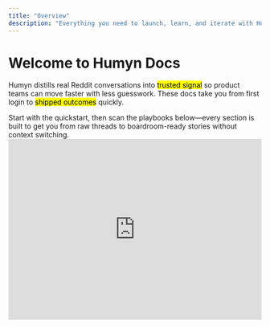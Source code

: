 ```yaml
---
title: "Overview"
description: "Everything you need to launch, learn, and iterate with Humyn Studio."
---
```


# Welcome to Humyn Docs

Humyn distills real Reddit conversations into <mark>trusted signal</mark> so product teams can move faster with less guesswork. These docs take you from first login to <mark>shipped outcomes</mark> quickly.

<Callout>
Start with the quickstart, then scan the playbooks below—every section is built to get you from raw threads to boardroom-ready stories without context switching.
</Callout>

<iframe
  width="100%"
  height="360"
  src="https://www.youtube.com/embed/dC7AQQMEh0k?si=-mUzKJ5_ByZYwPnm"
  title="Humyn demo"
  frameBorder="0"
  allow="accelerometer; autoplay; clipboard-write; encrypted-media; gyroscope; picture-in-picture; web-share"
  referrerPolicy="strict-origin-when-cross-origin"
  allowFullScreen
  style={{ marginTop: "2rem", borderRadius: "1rem", boxShadow: "0 24px 70px rgba(15, 23, 42, 0.18)" }}
/>



## Why teams choose Humyn

<Columns cols={2}>
  <Card title="Living source signal" icon="wave-pulse">
    Surface fresh conversations from Reddit and niche communities with automated ingestion, clustering, and sentiment at a glance.
  </Card>
  <Card title="Narratives not noise" icon="comments">
    Tag highlights, stitch quotes into storylines, and keep a clean audit trail for leadership and customer proof.
  </Card>
  <Card title="Ship-ready handoffs" icon="paper-plane">
    Drop insights straight into playbooks, Loom rundowns, and roadmap reviews without rewriting the story each time.
  </Card>
</Columns>

## Start with the essentials

See how Humyn works, connect data, and unlock insight in a hurry.

<Columns cols={2}>
  <Card
    title="What is Humyn?"
    icon="lightbulb"
    href="/introduction/what-is-humyn"
  >
    Learn the vision, core use cases, and where teams win with Humyn.
  </Card>
  <Card
    title="Quickstart"
    icon="rocket"
    href="/introduction/quickstart"
  >
    Stand up your workspace, connect sources, and surface first insights in minutes.
  </Card>
</Columns>

## Workflows for teams

Choose the playbook that matches your role, or start with the universal workflow and layer on persona-specific steps.

<Columns cols={2}>
  <Card
    title="Universal Workflow"
    icon="compass"
    href="/workflows/generic-use-case"
  >
    Run the core Humyn loop from intake to insight share-out—ideal for new teams proving value fast.
  </Card>
  <Card
    title="For Product Managers"
    icon="flag-checkered"
    href="/workflows/product-managers"
  >
    Translate community voice into backed roadmap decisions and sprint-ready specs.
  </Card>
  <Card
    title="For Analysts"
    icon="chart-column"
    href="/workflows/analysts"
  >
    Track market sentiment, surface leading indicators, and brief stakeholders with confidence.
  </Card>
  <Card
    title="Roadmap"
    icon="route"
    href="/home/roadmap"
  >
    See what’s shipping next and weigh in on upcoming priorities.
  </Card>
</Columns>

<Tip>
Need help fast? Hit the `Support` link in the navbar or email <a href="mailto:support@humyn.studio">support@humyn.studio</a>.
</Tip>

## How teams ramp in week one

<Columns cols={2}>
  <Card title="1. Ingest signal" icon="download">
    Connect the first communities, confirm the prompts provided in Quickstart, and validate that the pipeline is capturing the right threads.
  </Card>
  <Card title="2. Frame the story" icon="sparkles">
    Capture the three strongest quotes, tag sentiment, and turn them into a single insight card for your kickoff sync.
  </Card>
  <Card title="3. Share & iterate" icon="share-nodes">
    Publish the recap, gather stakeholder feedback, and adjust prompts or sources before you scale up the intake.
  </Card>
</Columns>

## Stay connected

<Columns cols={2}>
  <Card title="Instagram" icon="camera" href="https://www.instagram.com/humyn.studio/">
    Follow launches, behind-the-scenes clips, and community wins.
  </Card>
  <Card title="X (Twitter)" icon="twitter" href="https://x.com/HumynStudio">
    Catch feature drops, product threads, and real-time updates.
  </Card>
</Columns>

<Columns cols={2}>
  <Card title="TikTok" icon="film" href="https://www.tiktok.com/@humynstudio">
    Watch quick demos and storytelling tips from the team.
  </Card>
  <Card title="YouTube" icon="youtube" href="https://www.youtube.com/@HumynStudio">
    Deep dives, walkthroughs, and interviews with Humyn operators.
  </Card>
</Columns>

<Columns cols={2}>
  <Card title="LinkedIn" icon="linkedin" href="https://www.linkedin.com/company/humyn-studio">
    Strategic updates for product, research, and GTM leaders.
  </Card>
  <Card title="Threads" icon="leaf" href="https://www.threads.com/@humyn.studio">
    Lightweight product notes and community highlights.
  </Card>
</Columns>
